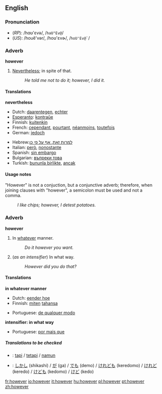 ==English==

{{rank|father|nor|moment|227|however|enough|quite|brought}}

===Pronunciation===
*(''RP''): /hɑʊ'εvə/, /<tt>haU"Ev@</tt>/
*(''US''): /houĕ'vər/, /hoʊ'ɛvɚ/, /<tt>hoU'Ev@`</tt>/<!--please check the IPA and SAMPA-->

===Adverb===
'''however'''

#[[Nevertheless]]; in spite of that.
#:''He told me not to do it; however, I did it.''

====Translations====

'''nevertheless'''
{{top}}
*Dutch: [[daarentegen]], [[echter]]
*[[Esperanto]]: [[kontraŭe]]
*Finnish: [[kuitenkin]]
*French: [[cependant]], [[pourtant]], [[néanmoins]], [[toutefois]]
*German: [[jedoch]]
{{mid}}
*Hebrew:[[למרות זאת, אף על פי כן]]
*Italian: [[però]], [[nonostante]]
*Spanish: [[sin embargo]]
*Bulgarian: [[въпреки това]]
*Turkish: [[bununla birlikte]], [[ancak]]
{{bottom}}

====Usage notes====
"However" is not a conjuction, but a conjunctive adverb; therefore, when joining clauses with "however", a semicolon must be used and not a comma.
:''I like chips; however, I detest potatoes.''

===Adverb===
'''however'''

#In [[whatever]] manner.
#:''Do it however you want.''
#(''as an intensifier'') In what way.
#:''However did you do that?''

====Translations====

'''in whatever manner'''
{{top}}
*Dutch: [[eender hoe]]
*Finnish: [[miten]] [[tahansa]]
{{mid}}
*Portuguese: [[de qualquer modo]]
{{bottom}}

'''intensifier: in what way'''
{{top}}
*Portuguese: [[por mais que]] 
{{mid}}
{{bottom}}

=====Translations to be checked=====
<!--Remove this section once all of the translations below have been moved into the tables above.-->
{{checktrans}}

*{{ttbc|Indonesian}}: [[tapi]] / [[tetapi]] / [[namun]]
*{{ttbc|Japanese}}: [[しかし]] (shikashi) / [[が]] (ga) / [[でも]] (demo) / [[けれども]] (keredomo) / [[けれど]] (keredo) / [[けども]] (kedomo) / [[けど]] (kedo)

[[fr:however]]
[[io:however]]
[[it:however]]
[[hu:however]]
[[pl:however]]
[[pt:however]]
[[zh:however]]
